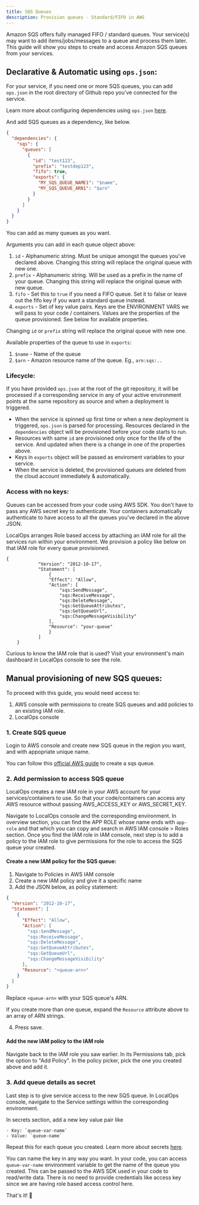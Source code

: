 ```yaml
---
title: SQS Queues
description: Provision queues - Standard/FIFO in AWS
---
```


Amazon SQS offers fully managed FIFO / standard queues. Your service(s) may want to add items/jobs/messages to a queue
and process them later. This guide will show you steps to create and access Amazon SQS queues from your services.

## Declarative & Automatic using `ops.json`:

For your service, if you need one or more SQS queues, you can add `ops.json` in the root directory of Github repo you've
connected for the service. 

<Tip>Learn more about configuring dependencies using `ops.json` [here](/environment/services/ops-json).</Tip>

And add SQS queues as a dependency, like below.

```json
{
  "dependencies": {
    "sqs": {
      "queues": [
        {
          "id": "test123",
          "prefix": "testdep123",
          "fifo": true,
          "exports": {
            "MY_SQS_QUEUE_NAME1": "$name",
            "MY_SQS_QUEUE_ARN1": "$arn"
          }
        }
      ]
    }
  }
}
```

You can add as many queues as you want.

Arguments you can add in each queue object above:

1. `id` - Alphanumeric string. Must be unique amongst the queues you've declared above. Changing this string will
   replace the original queue with new one.
2. `prefix` - Alphanumeric string. Will be used as a prefix in the name of your queue. Changing this string will replace
   the original queue with new queue.
3. `fifo` - Set this to `true` if you need a FIFO queue. Set it to false or leave out the fifo key if you want a
   standard queue instead.
4. `exports` - Set of key value pairs. Keys are the ENVIRONMENT VARS we will pass to your code / containers. Values are
   the properties of the queue provisioned. See below for available properties.

<Warning>Changing `id` or `prefix` string will replace the original queue with new one.</Warning>

Available properties of the queue to use in `exports`:

1. `$name` - Name of the queue
2. `$arn` - Amazon resource name of the queue. Eg., `arn:sqs:..`

### Lifecycle:

If you have provided `ops.json` at the root of the git repository, it will be processed if a corresponding service in
any of your active environment points at the same repository as source and when a deployment is triggered.

- When the service is spinned up first time or when a new deployment is triggered, `ops.json` is parsed for processing.
  Resources declared in the `dependencies` object will be provisioned before your code starts to run.
- Resources with same `id` are provisioned only once for the life of the service. And updated when there is a change in
  one of the properties above.
- Keys in `exports` object will be passed as enviroment variables to your service.
- When the service is deleted, the provisioned queues are deleted from the cloud account immediately & automatically.

### Access with no keys:

Queues can be accessed from your code using AWS SDK. You don't have to pass any AWS secret key to authenticate. Your
containers automatically authenticate to have access to all the queues you've declared in the above JSON.

LocalOps arranges Role based access by attaching an IAM role for all the services run within your environment. We
provision a policy like below on that IAM role for every queue provisioned.

```
{
			"Version": "2012-10-17",
			"Statement": [
				{
				"Effect": "Allow",
				"Action": [
					"sqs:SendMessage",
					"sqs:ReceiveMessage",
					"sqs:DeleteMessage",
					"sqs:GetQueueAttributes",
					"sqs:GetQueueUrl",
					"sqs:ChangeMessageVisibility"
				],
				"Resource": "your-queue"
				}
			]
	}
```

Curious to know the IAM role that is used? Visit your environment's main dashboard in LocalOps console to see the role.

## Manual provisioning of new SQS queues:

To proceed with this guide, you would need access to:

1. AWS console with permissions to create SQS queues and add policies to an existing IAM role.
2. LocalOps console

### 1. Create SQS queue

Login to AWS console and create new SQS queue in the region you want, and with appopriate unique name.

You can follow this
[official AWS guide](https://docs.aws.amazon.com/AWSSimpleQueueService/latest/SQSDeveloperGuide/creating-sqs-standard-queues.html)
to create a sqs queue.

### 2. Add permission to access SQS queue

LocalOps creates a new IAM role in your AWS account for your services/containers to use. So that your code/containers
can access any AWS resource without passing AWS_ACCESS_KEY or AWS_SECRET_KEY.

Navigate to LocalOps console and the corresponding environment. In overview section, you can find the APP ROLE whose
name ends with `app-role` and that which you can copy and search in AWS IAM console > Roles section. Once you find the
IAM role in IAM console, next step is to add a policy to the IAM role to give permissions for the role to access the SQS
queue your created.

#### Create a new IAM policy for the SQS queue:

1. Navigate to Policies in AWS IAM console
2. Create a new IAM policy and give it a specific name
3. Add the JSON below, as policy statement:

```json
{
  "Version": "2012-10-17",
  "Statement": [
    {
      "Effect": "Allow",
      "Action": [
        "sqs:SendMessage",
        "sqs:ReceiveMessage",
        "sqs:DeleteMessage",
        "sqs:GetQueueAttributes",
        "sqs:GetQueueUrl",
        "sqs:ChangeMessageVisibility"
      ],
      "Resource": "<queue-arn>"
    }
  ]
}
```

Replace `<queue-arn>` with your SQS queue's ARN.

If you create more than one queue, expand the `Resource` attribute above to an array of ARN strings.

4. Press save.

#### Add the new IAM policy to the IAM role

Navigate back to the IAM role you saw earlier. In its Permissions tab, pick the option to "Add Policy". In the policy
picker, pick the one you created above and add it.

### 3. Add queue details as secret

Last step is to give service access to the new SQS queue. In LocalOps console, navigate to the Service settings within
the corresponding environment.

In secrets section, add a new key value pair like

```
- Key: `queue-var-name`
- Value: `queue-name`
```

Repeat this for each queue you created. Learn more about secrets [here](/environment/services/secrets).

You can name the key in any way you want. In your code, you can access `queue-var-name` environment variable to get the
name of the queue you created. This can be passed to the AWS SDK used in your code to read/write data. There is no need
to provide credentials like access key since we are having role based access control here.

That's it! 🎉
